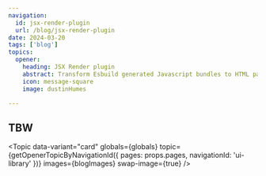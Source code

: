 ```yaml
---
navigation:
  id: jsx-render-plugin
  url: /blog/jsx-render-plugin
date: 2024-03-20
tags: ['blog']
topics:
  opener:
    heading: JSX Render plugin
    abstract: Transform Esbuild generated Javascript bundles to HTML pages
    icon: message-square
    image: dustinHumes

---
```


## TBW



<Topic
  data-variant="card"
  globals={globals}
  topic={getOpenerTopicByNavigationId({ pages: props.pages, navigationId: 'ui-library' })}
  images={blogImages}
  swap-image={true}
/>
